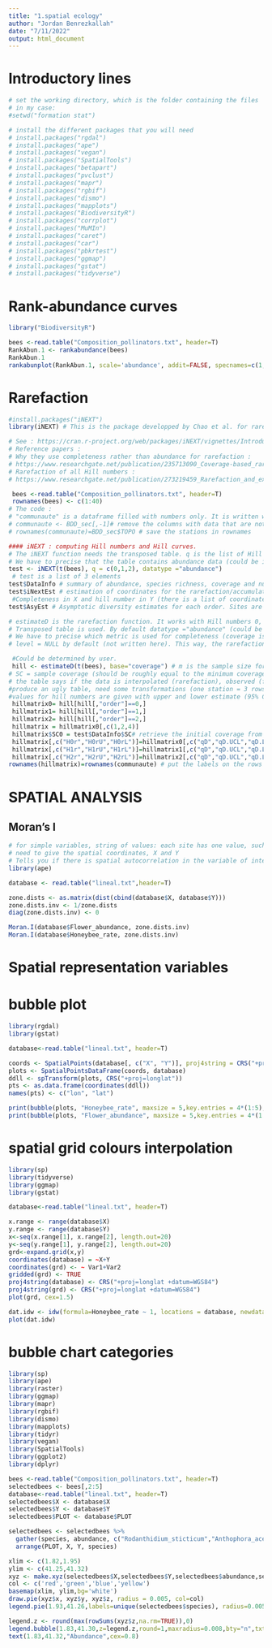 ```yaml
---
title: "1.spatial ecology"
author: "Jordan Benrezkallah"
date: "7/11/2022"
output: html_document
---
```


# Introductory lines


```r
# set the working directory, which is the folder containing the files
# in my case:
#setwd("formation stat")

# install the different packages that you will need
# install.packages("rgdal")
# install.packages("ape")
# install.packages("vegan")
# install.packages("SpatialTools")
# install.packages("betapart")
# install.packages("pvclust")
# install.packages("mapr")
# install.packages("rgbif")
# install.packages("dismo")
# install.packages("mapplots")
# install.packages("BiodiversityR")
# install.packages("corrplot")
# install.packages("MuMIn")
# install.packages("caret")
# install.packages("car")
# install.packages("pbkrtest")
# install.packages("ggmap")
# install.packages("gstat")
# install.packages("tidyverse")
```

# Rank-abundance curves
```r
library("BiodiversityR")

bees <-read.table("Composition_pollinators.txt", header=T)
RankAbun.1 <- rankabundance(bees)
RankAbun.1
rankabunplot(RankAbun.1, scale='abundance', addit=FALSE, specnames=c(1,2,3))

```


# Rarefaction

```r
#install.packages("iNEXT")
library(iNEXT) # This is the package developped by Chao et al. for rarefaction. 
```

```r
# See : https://cran.r-project.org/web/packages/iNEXT/vignettes/Introduction.html
# Reference papers :
# Why they use completeness rather than abundance for rarefaction :
# https://www.researchgate.net/publication/235713090_Coverage-based_rarefaction_and_extrapolation_Standardizing_samples_by_completeness_rather_than_size
# Rarefaction of all Hill numbers :
# https://www.researchgate.net/publication/273219459_Rarefaction_and_extrapolation_with_Hill_numbers_A_framework_for_sampling_and_estimation_in_species_diversity_studies

 bees <-read.table("Composition_pollinators.txt", header=T)
 rownames(bees) <- c(1:40)
# The code :
# "communaute" is a dataframe filled with numbers only. It is written with columns as species and rows as stations. Be sure to save the name of the stations as rownames.
# communaute <- BDD_sec[,-1]# remove the columns with data that are not numbers
# rownames(communaute)=BDD_sec$TOPO # save the stations in rownames

#### iNEXT : computing Hill numbers and Hill curves.
# The iNEXT function needs the transposed table. q is the list of Hill numbers we need (0 = species richness, 1 is linked to shannon and 2 to simpson)
# We have to precise that the table contains abundance data (could be incidence).
test <- iNEXT(t(bees), q = c(0,1,2), datatype ="abundance") 
 # test is a list of 3 elements
test$DataInfo # summary of abundance, species richness, coverage and number of singletons, doubletons, tripletons, etc
test$iNextEst # estimation of coordinates for the rarefaction/accumulation curve. 
 #Completeness in X and hill number in Y (there is a list of coordinates for each hill order)
test$AsyEst # Asymptotic diversity estimates for each order. Sites are labelled with letters.

# estimateD is the rarefaction function. It works with Hill numbers 0, 1, 2.
# Transposed table is used. By default datatype ="abundance" (could be incidence)
# We have to precise which metric is used for completeness (coverage is better than abundance). Their definition of coverage is in reference papers.
# level = NULL by default (not written here). This way, the rarefaction use the smallest value of completeness among sites.

 #Could be determined by user.
 hill <- estimateD(t(bees), base="coverage") # m is the sample size for the reference level of completeness (we used coverage as completeness metric, thus sample size is not constant)
# SC = sample coverage (should be roughly equal to the minimum coverage among sites)
# the table says if the data is interpolated (rarefaction), observed (for sites with the lowest coverage) or extrapolated (should not happen as we chose to lower each station coverage to the lowest one)
#produce an ugly table, need some transformations (one station = 3 rows)
#values for hill numbers are given with upper and lower estimate (95% CI)
 hillmatrix0= hill[hill[,"order"]==0,]
 hillmatrix1= hill[hill[,"order"]==1,]
 hillmatrix2= hill[hill[,"order"]==2,]
 hillmatrix = hillmatrix0[,c(1,2,4)]
 hillmatrix$SC0 = test$DataInfo$SC# retrieve the initial coverage from the table computed by iNEXT()
 hillmatrix[,c("H0r","H0rU","H0rL")]=hillmatrix0[,c("qD","qD.UCL","qD.LCL")]
 hillmatrix[,c("H1r","H1rU","H1rL")]=hillmatrix1[,c("qD","qD.UCL","qD.LCL")]
 hillmatrix[,c("H2r","H2rU","H2rL")]=hillmatrix2[,c("qD","qD.UCL","qD.LCL")]
rownames(hillmatrix)=rownames(communaute) # put the labels on the rows
```




# SPATIAL ANALYSIS

## Moran's I
```r
# for simple variables, string of values: each site has one value, such as species richness
# need to give the spatial coordinates, X and Y
# Tells you if there is spatial autocorrelation in the variable of interest.
library(ape)

database <- read.table("lineal.txt",header=T)

zone.dists <- as.matrix(dist(cbind(database$X, database$Y)))
zone.dists.inv <- 1/zone.dists
diag(zone.dists.inv) <- 0

Moran.I(database$Flower_abundance, zone.dists.inv)
Moran.I(database$Honeybee_rate, zone.dists.inv)

```





# Spatial representation variables

# bubble plot

```r
library(rgdal)
library(gstat)

database<-read.table("lineal.txt", header=T)

coords <- SpatialPoints(database[, c("X", "Y")], proj4string = CRS("+proj=longlat"))
plots <- SpatialPointsDataFrame(coords, database)
ddll <- spTransform(plots, CRS("+proj=longlat"))
pts <- as.data.frame(coordinates(ddll))
names(pts) <- c("lon", "lat")

print(bubble(plots, "Honeybee_rate", maxsize = 5,key.entries = 4*(1:5),col="blue"))#autecorrelation  
print(bubble(plots, "Flower_abundance", maxsize = 5,key.entries = 4*(1:5),col="blue"))#pas-autecorrelation 
```


# spatial grid colours interpolation

```r
library(sp)
library(tidyverse)
library(ggmap)
library(gstat)
```


```r
database<-read.table("lineal.txt", header=T)

x.range <- range(database$X)
y.range <- range(database$Y)
x<-seq(x.range[1], x.range[2], length.out=20)
y<-seq(y.range[1], y.range[2], length.out=20)
grd<-expand.grid(x,y)
coordinates(database) = ~X+Y
coordinates(grd) <- ~ Var1+Var2
gridded(grd) <- TRUE
proj4string(database) <- CRS("+proj=longlat +datum=WGS84")
proj4string(grd) <- CRS("+proj=longlat +datum=WGS84")
plot(grd, cex=1.5)

dat.idw <- idw(formula=Honeybee_rate ~ 1, locations = database, newdata = grd, idp = 2.0)
plot(dat.idw)
```


# bubble chart categories

```r
library(sp)
library(ape)
library(raster)
library(ggmap)
library(mapr)
library(rgbif)
library(dismo)
library(mapplots)
library(tidyr)
library(vegan)
library(SpatialTools)
library(ggplot2)
library(dplyr)
```


```r
bees <-read.table("Composition_pollinators.txt", header=T)
selectedbees <- bees[,2:5]
database<-read.table("lineal.txt", header=T)
selectedbees$X <- database$X
selectedbees$Y <- database$Y
selectedbees$PLOT <- database$PLOT

selectedbees <- selectedbees %>%
  gather(species, abundance, c("Rodanthidium_sticticum","Anthophora_acervorum","Pseudophilotes_panoptes","Sarcophagidae_4")) %>%
  arrange(PLOT, X, Y, species)

xlim <- c(1.82,1.95)
ylim <- c(41.25,41.32)
xyz <- make.xyz(selectedbees$X,selectedbees$Y,selectedbees$abundance,selectedbees$species)
col <- c('red','green','blue','yellow')
basemap(xlim, ylim,bg='white')
draw.pie(xyz$x, xyz$y, xyz$z, radius = 0.005, col=col)
legend.pie(1.93,41.26,labels=unique(selectedbees$species), radius=0.005, bty="n", col=col,cex=0.8, label.dist=1.3)

legend.z <- round(max(rowSums(xyz$z,na.rm=TRUE)),0)
legend.bubble(1.83,41.30,z=legend.z,round=1,maxradius=0.008,bty="n",txt.cex=0.7)
text(1.83,41.32,"Abundance",cex=0.8)
```




